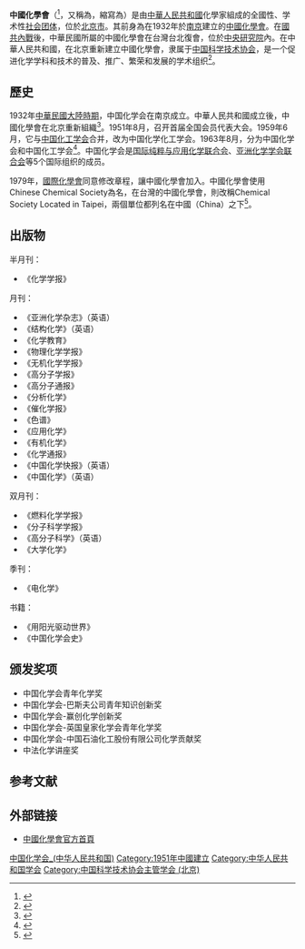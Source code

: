 {{not|中國化學會 (中華民國)}}
{{infobox Organization
|name             = 中国化学会<br />Chinese Chemical Society
|image = New_logo_of_Chinese_Chemical_Society,_since_2019.png
|image_border = 
|size = 
|alt = 
|caption = 中国化学会徽标
|abbreviation     = CCS
|formation        = 1949年
|type             = 学术组织
|status           = 学会
|purpose = 促进化学学科和技术的普及、推广、繁荣和发展
|headquarters     = 
|location         = {{PRC}}[[北京|北京]]
|region_served    = [[中国大陆|中国大陆]]
|membership       = <!-- 成员资格（如：个人成员，团体成员等） -->
|language         = [[中文|中文]]
|leader_title     = 理事长
|leader_name      = [[姚建年|姚建年]] 
|parent_organization = [[中国科学技术协会|中国科学技术协会]]
|affiliations     = <!-- 附属或分支组织 -->
|website          = [http://www.chemsoc.org.cn/ http://www.chemsoc.org.cn]
}}
'''中國化學會'''（{{lang-en|Chinese Chemical Society}}<ref>{{Cite web |url=http://english.cast.org.cn/n1181872/n1257426/n1263421/n1263499/n1263572/47545.html |title=中國科學技術協會官網 |accessdate=2015-05-26 |archive-date=2016-03-04 |archive-url=https://web.archive.org/web/20160304140517/http://english.cast.org.cn/n1181872/n1257426/n1263421/n1263499/n1263572/47545.html |dead-url=no }}</ref>，又稱為{{lang|en|Chinese Chemical Society, Beijing}}，縮寫為{{lang|en|CCS}}）是由[[中華人民共和國|中華人民共和國]]化學家組成的全國性、学术性[[社会团体|社会团体]]，位於[[北京市|北京市]]。其前身為在1932年於[[南京|南京]]建立的[[中國化學會_(中華民國)|中國化學會]]。在[[國共內戰|國共內戰]]後，中華民國所屬的中國化學會在台灣台北復會，位於[[中央研究院|中央研究院]]內。在中華人民共和國，在北京重新建立中國化學會，隶属于[[中国科学技术协会|中国科学技术协会]]，是一个促进化学学科和技术的普及、推广、繁荣和发展的学术组织<ref>{{Cite web|url=https://www.chemsoc.org.cn/about|access-date=2022-05-22|work=www.chemsoc.org.cn|title=学会简介|archive-date=2022-03-08|archive-url=https://web.archive.org/web/20220308213712/https://www.chemsoc.org.cn/about/}}</ref>。

== 歷史 ==
1932年[[中華民國大陸時期|中華民國大陸時期]]，中国化学会在南京成立。中華人民共和國成立後，中國化學會在北京重新組織<ref>{{Cite book|title=全国学会、协会、研究会简介|last=中国科学技术协会学会学术部编|first=|publisher=北京：科学普及出版社|year=2006.09|isbn=7-110-06478-6|location=|pages=11}}</ref>。1951年8月，召开首届全国会员代表大会。1959年6月，它与[[中国化工学会|中国化工学会]]合并，改为中国化学化工学会。1963年8月，分为中国化学会和中国化工学会<ref>{{Cite book|title=民国会社党派大辞典|last=蔡鸿源，徐友春编|first=|publisher=合肥：黄山书社|year=2012.08|isbn=978-7-5461-2303-5|location=|pages=107}}</ref>。中国化学会是[[国际纯粹与应用化学联合会|国际纯粹与应用化学联合会]]、[[亚洲化学学会联合会|亚洲化学学会联合会]]等5个国际组织的成员。

1979年，[[國際化學會|國際化學會]]同意修改章程，讓中國化學會加入。中國化學會使用Chinese Chemical Society為名，在台灣的中國化學會，則改稱Chemical Society Located in Taipei，兩個單位都列名在中國（China）之下<ref>{{Cite web |url=http://www1.chemsoc.org.cn/news/?hid=251 |title=国际纯粹与应用化学联合会（3）与中国的关系 |accessdate=2022-05-22 |archive-date=2015-09-07 |archive-url=https://web.archive.org/web/20150907184414/http://www.chemsoc.org.cn/news/?hid=251 }}</ref>。

==出版物==
;半月刊：
*《化学学报》
;月刊：
*《亚洲化学杂志》（英语）
*《结构化学》（英语）
*《化学教育》
*《物理化学学报》
*《无机化学学报》
*《高分子学报》
*《高分子通报》
*《分析化学》
*《催化学报》
*《色谱》
*《应用化学》
*《有机化学》
*《化学通报》
*《中国化学快报》（英语）
*《中国化学》（英语）
;双月刊：
*《燃料化学学报》
*《分子科学学报》
*《高分子科学》（英语）
*《大学化学》
;季刊：
*《电化学》
;书籍：
*《用阳光驱动世界》
*《中国化学会史》

== 颁发奖项 ==
* 中国化学会青年化学奖
* 中国化学会-巴斯夫公司青年知识创新奖
* 中国化学会-赢创化学创新奖
* 中国化学会-英国皇家化学会青年化学奖
* 中国化学会-中国石油化工股份有限公司化学贡献奖
* 中法化学讲座奖

== 参考文献 ==
{{Reflist|30em}}

== 外部链接 ==
* [http://www.chemsoc.org.cn/ 中國化學會官方首頁]{{Wayback|url=http://www.chemsoc.org.cn/ |date=20150526065121 }}
{{Authority control}}
[[Category:中国化学会_(中华人民共和国)|]]
[[Category:1951年中國建立|Category:1951年中國建立]]
[[Category:中华人民共和国学会|Category:中华人民共和国学会]]
[[Category:中国科学技术协会主管学会_(北京)|Category:中国科学技术协会主管学会 (北京)]]